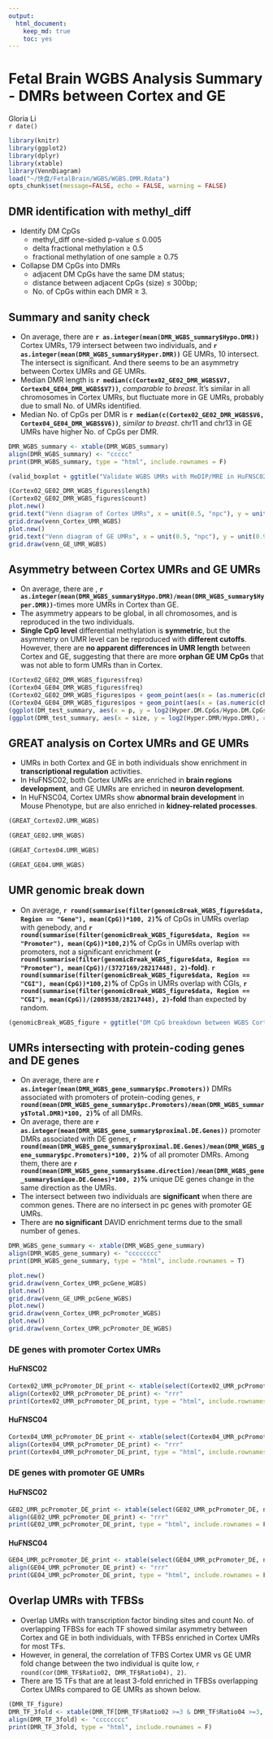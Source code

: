 ```yaml
---
output: 
  html_document:
    keep_md: true
    toc: yes
---
```

Fetal Brain WGBS Analysis Summary - DMRs between Cortex and GE
========================================================

Gloria Li         
`r date()` 

```r
library(knitr)
library(ggplot2)
library(dplyr)
library(xtable)
library(VennDiagram)
load("~/快盘/FetalBrain/WGBS/WGBS.DMR.Rdata")
opts_chunk$set(message=FALSE, echo = FALSE, warning = FALSE)
```

## DMR identification with methyl_diff

  * Identify DM CpGs     
    + methyl_diff one-sided p-value $\le$ 0.005  
    + delta fractional methylation $\ge$ 0.5  
    + fractional methylation of one sample $\ge$ 0.75   
  * Collapse DM CpGs into DMRs     
    + adjacent DM CpGs have the same DM status;    
    + distance between adjacent CpGs (size) $\le$ 300bp;   
    + No. of CpGs within each DMR $\ge$ 3.   

## Summary and sanity check  

  * On average, there are __`r as.integer(mean(DMR_WGBS_summary$Hypo.DMR))`__ Cortex UMRs, 179 intersect between two individuals, and __`r as.integer(mean(DMR_WGBS_summary$Hyper.DMR))`__ GE UMRs, 10 intersect. The intersect is significant. And there seems to be an asymmetry between Cortex UMRs and GE UMRs.    
  * Median DMR length is __`r median(c(Cortex02_GE02_DMR_WGBS$V7, Cortex04_GE04_DMR_WGBS$V7))`__, _comparable to breast_. It's similar in all chromosomes in Cortex UMRs, but fluctuate more in GE UMRs, probably due to  small No. of UMRs identified.   
  * Median No. of CpGs per DMR is __`r median(c(Cortex02_GE02_DMR_WGBS$V6, Cortex04_GE04_DMR_WGBS$V6))`__, _similar to breast_. chr11 and chr13 in GE UMRs have higher No. of CpGs per DMR.  

```r
DMR_WGBS_summary <- xtable(DMR_WGBS_summary)
align(DMR_WGBS_summary) <- "ccccc"
print(DMR_WGBS_summary, type = "html", include.rownames = F)

(valid_boxplot + ggtitle("Validate WGBS UMRs with MeDIP/MRE in HuFNSC02"))

(Cortex02_GE02_DMR_WGBS_figures$length)
(Cortex02_GE02_DMR_WGBS_figures$count)
plot.new()
grid.text("Venn diagram of Cortex UMRs", x = unit(0.5, "npc"), y = unit(0.9, "npc"))
grid.draw(venn_Cortex_UMR_WGBS)
plot.new()
grid.text("Venn diagram of GE UMRs", x = unit(0.5, "npc"), y = unit(0.9, "npc"))
grid.draw(venn_GE_UMR_WGBS)
```

## Asymmetry between Cortex UMRs and GE UMRs  

  * On average, there are , __`r as.integer(mean(DMR_WGBS_summary$Hypo.DMR)/mean(DMR_WGBS_summary$Hyper.DMR))`__-times more UMRs in Cortex than GE.  
  * The asymmetry appears to be global, in all chromosomes, and is reproduced in the two individuals.  
  * __Single CpG level__ differential methylation is __symmetric__, but the asymmetry on UMR level can be reproduced with __different cutoffs__. However, there are __no apparent differences in UMR length__ between Cortex and GE, suggesting that there are more __orphan GE UM CpGs__ that was not able to form UMRs than in Cortex. 

```r
(Cortex02_GE02_DMR_WGBS_figures$freq)
(Cortex04_GE04_DMR_WGBS_figures$freq)
(Cortex02_GE02_DMR_WGBS_figures$pos + geom_point(aes(x = (as.numeric(chr) + 0.25*DM), y = pos, color = factor(DM, levels = c("1", "-1"))), position = position_jitter(width = 0.05), size = 1.5, alpha = 0.5))
(Cortex04_GE04_DMR_WGBS_figures$pos + geom_point(aes(x = (as.numeric(chr) + 0.25*DM), y = pos, color = factor(DM, levels = c("1", "-1"))), position = position_jitter(width = 0.05), size = 1.5, alpha = 0.5))
(ggplot(DM_test_summary, aes(x = p, y = log2(Hyper.DM.CpGs/Hypo.DM.CpGs), color = Sample)) + scale_x_log10(breaks = c(0.05, 0.005, 0.0005)) + geom_point() + geom_line() + geom_hline(aes(yintercept = 0)) + facet_wrap(~ delta) + theme_bw() + xlab("p-value cutoff") + ylab("log2(Hyper/Hypo)"))
(ggplot(DMR_test_summary, aes(x = size, y = log2(Hyper.DMR/Hypo.DMR), color = Sample)) + geom_point() + geom_line() + geom_hline(aes(yintercept = 0)) + facet_grid(p ~ delta) + theme_bw() + xlab("Max distance between adjacent DM CpGs") + ylab("log2(Hyper/Hypo)"))
```

## GREAT analysis on Cortex UMRs and GE UMRs  

  * UMRs in both Cortex and GE in both individuals show enrichment in  __transcriptional regulation__ activities.  
  * In HuFNSC02, both Cortex UMRs are enriched in __brain regions development__, and GE UMRs are enriched in __neuron development__.   
  * In HuFNSC04, Cortex UMRs show __abnormal brain development__ in Mouse Phenotype, but are also enriched in __kidney-related processes__.   

```r
(GREAT_Cortex02.UMR_WGBS)
```
```r
(GREAT_GE02.UMR_WGBS)
```
```r
(GREAT_Cortex04.UMR_WGBS)
```
```r
(GREAT_GE04.UMR_WGBS)
```

## UMR genomic break down  

  + On average, __`r round(summarise(filter(genomicBreak_WGBS_figure$data, Region == "Gene"), mean(CpG))*100, 2)`%__ of CpGs in UMRs overlap with genebody, and __`r round(summarise(filter(genomicBreak_WGBS_figure$data, Region == "Promoter"), mean(CpG))*100,2)`%__ of CpGs in UMRs overlap with promoters, not a significant enrichment __(`r round(summarise(filter(genomicBreak_WGBS_figure$data, Region == "Promoter"), mean(CpG))/(3727169/28217448), 2)`-fold)__. __`r round(summarise(filter(genomicBreak_WGBS_figure$data, Region == "CGI"), mean(CpG))*100,2)`%__ of CpGs in UMRs overlap with CGIs, __`r round(summarise(filter(genomicBreak_WGBS_figure$data, Region == "CGI"), mean(CpG))/(2089538/28217448), 2)`-fold__ than expected by random.        

<!-- For the entire genome, 3727169 out of 28217448 CpGs overlap with TSS +/- 1500bp promoter regions -->
<!-- For the entire genome, 2089538 out of 28217448 CpGs overlap with CGIs -->

```r
(genomicBreak_WGBS_figure + ggtitle("DM CpG breakdown between WGBS Cortex and GE"))
```

## UMRs intersecting with protein-coding genes and DE genes

  + On average, there are __`r as.integer(mean(DMR_WGBS_gene_summary$pc.Promoters))`__ DMRs associated with promoters of protein-coding genes, __`r round(mean(DMR_WGBS_gene_summary$pc.Promoters)/mean(DMR_WGBS_summary$Total.DMR)*100, 2)`%__ of all DMRs.         
  + On average, there are __`r as.integer(mean(DMR_WGBS_gene_summary$proximal.DE.Genes))`__ promoter DMRs associated with DE genes, __`r round(mean(DMR_WGBS_gene_summary$proximal.DE.Genes)/mean(DMR_WGBS_gene_summary$pc.Promoters)*100, 2)`%__ of all promoter DMRs. Among them, there are __`r round(mean(DMR_WGBS_gene_summary$same.direction)/mean(DMR_WGBS_gene_summary$unique.DE.Genes)*100, 2)`%__ unique DE genes change in the same direction as the UMRs.         
  + The intersect between two individuals are __significant__ when there are common genes. There are no intersect in pc genes with promoter GE UMRs.  
  + There are __no significant__ DAVID enrichment terms due to the small number of genes.  

```r
DMR_WGBS_gene_summary <- xtable(DMR_WGBS_gene_summary)
align(DMR_WGBS_gene_summary) <- "cccccccc"
print(DMR_WGBS_gene_summary, type = "html", include.rownames = T)

plot.new()
grid.draw(venn_Cortex_UMR_pcGene_WGBS)
plot.new()
grid.draw(venn_GE_UMR_pcGene_WGBS)
plot.new()
grid.draw(venn_Cortex_UMR_pcPromoter_WGBS)
plot.new()
grid.draw(venn_Cortex_UMR_pcPromoter_DE_WGBS)
```

### DE genes with promoter Cortex UMRs  
#### HuFNSC02  
```r
Cortex02_UMR_pcPromoter_DE_print <- xtable(select(Cortex02_UMR_pcPromoter_DE, name, description))
align(Cortex02_UMR_pcPromoter_DE_print) <- "rrr"
print(Cortex02_UMR_pcPromoter_DE_print, type = "html", include.rownames = F)
```

#### HuFNSC04  
```r
Cortex04_UMR_pcPromoter_DE_print <- xtable(select(Cortex04_UMR_pcPromoter_DE, name, description))
align(Cortex04_UMR_pcPromoter_DE_print) <- "rrr"
print(Cortex04_UMR_pcPromoter_DE_print, type = "html", include.rownames = F)
```

### DE genes with promoter GE UMRs  
#### HuFNSC02  
```r
GE02_UMR_pcPromoter_DE_print <- xtable(select(GE02_UMR_pcPromoter_DE, name, description))
align(GE02_UMR_pcPromoter_DE_print) <- "rrr"
print(GE02_UMR_pcPromoter_DE_print, type = "html", include.rownames = F)
```

#### HuFNSC04  
```r
GE04_UMR_pcPromoter_DE_print <- xtable(select(GE04_UMR_pcPromoter_DE, name, description))
align(GE04_UMR_pcPromoter_DE_print) <- "rrr"
print(GE04_UMR_pcPromoter_DE_print, type = "html", include.rownames = F)
```

## Overlap UMRs with TFBSs 

* Overlap UMRs with transcription factor binding sites and count No. of overlapping TFBSs for each TF showed similar asymmetry between Cortex and GE in both individuals, with TFBSs enriched in Cortex UMRs for most TFs.   
* However, in general, the correlation of TFBS Cortex UMR vs GE UMR fold change between the two individual is quite low, `r round(cor(DMR_TF$Ratio02, DMR_TF$Ratio04), 2)`.  
* There are 15 TFs that are at least 3-fold enriched in TFBSs overlapping Cortex UMRs compared to GE UMRs as shown below.   

```r
(DMR_TF_figure) 
DMR_TF_3fold <- xtable(DMR_TF[DMR_TF$Ratio02 >=3 & DMR_TF$Ratio04 >=3, ])
align(DMR_TF_3fold) <- "cccccccc"
print(DMR_TF_3fold, type = "html", include.rownames = F)
```



